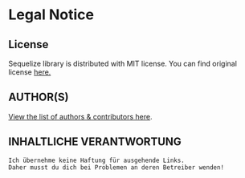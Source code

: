 # Legal Notice

## License

Sequelize library is distributed with MIT license.
You can find original license [here.](https://github.com/sequelize/sequelize/blob/main/LICENSE)

## AUTHOR(S)

[View the list of authors & contributors here](https://github.com/sequelize/sequelize/blob/main/AUTHORS).

## INHALTLICHE VERANTWORTUNG

```text
Ich übernehme keine Haftung für ausgehende Links.
Daher musst du dich bei Problemen an deren Betreiber wenden!
```
